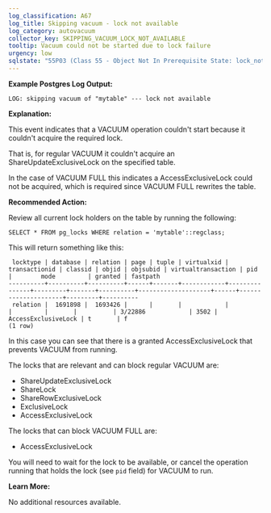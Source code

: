 ```yaml
---
log_classification: A67
log_title: Skipping vacuum - lock not available
log_category: autovacuum
collector_key: SKIPPING_VACUUM_LOCK_NOT_AVAILABLE
tooltip: Vacuum could not be started due to lock failure
urgency: low
sqlstate: "55P03 (Class 55 - Object Not In Prerequisite State: lock_not_available)"
---
```


**Example Postgres Log Output:**

```
LOG: skipping vacuum of "mytable" --- lock not available
```

**Explanation:**

This event indicates that a VACUUM operation couldn't start because it couldn't
acquire the required lock.

That is, for regular VACUUM it couldn't acquire an ShareUpdateExclusiveLock on
the specified table.

In the case of VACUUM FULL this indicates a AccessExclusiveLock could not be
acquired, which is required since VACUUM FULL rewrites the table.

**Recommended Action:**

Review all current lock holders on the table by running the following:

```
SELECT * FROM pg_locks WHERE relation = 'mytable'::regclass;
```

This will return something like this:

```
 locktype | database | relation | page | tuple | virtualxid | transactionid | classid | objid | objsubid | virtualtransaction | pid  |        mode         | granted | fastpath
----------+----------+----------+------+-------+------------+---------------+---------+-------+----------+--------------------+------+---------------------+---------+----------
 relation |  1691898 |  1693426 |      |       |            |               |         |       |          | 3/22886            | 3502 | AccessExclusiveLock | t       | f
(1 row)
```

In this case you can see that there is a granted AccessExclusiveLock that prevents
VACUUM from running.

The locks that are relevant and can block regular VACUUM are:

* ShareUpdateExclusiveLock
* ShareLock
* ShareRowExclusiveLock
* ExclusiveLock
* AccessExclusiveLock

The locks that can block VACUUM FULL are:

* AccessExclusiveLock

You will need to wait for the lock to be available, or cancel the operation
running that holds the lock (see `pid` field) for VACUUM to run.

**Learn More:**

No additional resources available.
